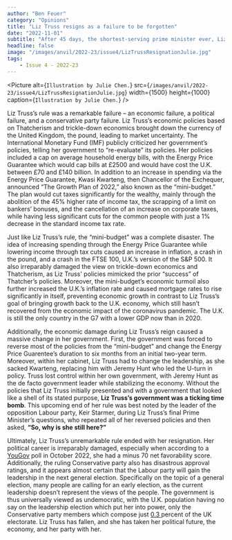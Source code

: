 ```yaml
---
author: "Ben Feuer"
category: "Opinions"
title: "Liz Truss resigns as a failure to be forgotten"
date: "2022-11-01"
subtitle: "After 45 days, the shortest-serving prime minister ever, Liz Truss resigns as a complete failure."
headline: false
image: "/images/anvil/2022-23/issue4/LizTrussResignationJulie.jpg"
tags:
    - Issue 4 - 2022-23
---
```


<Picture
alt={`Illustration by Julie Chen.`}
src={`/images/anvil/2022-23/issue4/LizTrussResignationJulie.jpg`}
width={1500}
height={1000}
caption={`Illustration by Julie Chen.`}
/>

Liz Truss’s rule was a remarkable failure – an economic failure, a political failure, and a conservative party failure. Liz Truss’s economic policies based on Thatcherism and trickle-down economics brought down the currency of the United Kingdom, the pound, leading to market uncertainty. The International Monetary Fund (IMF) publicly criticized her government’s policies, telling her government to “re-evaluate” its policies. Her policies included a cap on average household energy bills, with the Energy Price Guarantee which would cap bills at £2500 and would have cost the U.K. between £70 and £140 billion. In addition to an increase in spending via the Energy Price Guarantee, Kwasi Kwarteng, then Chancellor of the Exchequer, announced “The Growth Plan of 2022,” also known as the “mini-budget.” The plan would cut taxes significantly for the wealthy, mainly through the abolition of the 45% higher rate of income tax, the scrapping of a limit on bankers’ bonuses, and the cancellation of an increase on corporate taxes, while having less significant cuts for the common people with just a 1% decrease in the standard income tax rate. 

Just like Liz Truss’s rule, the “mini-budget” was a complete disaster. The idea of increasing spending through the Energy Price Guarantee while lowering income through tax cuts caused an increase in inflation, a crash in the pound, and a crash in the FTSE 100, U.K.’s version of the S&P 500. It also irreparably damaged the view on trickle-down economics and Thatcherism, as Liz Truss' policies mimicked the prior “success” of Thatcher’s policies. Moreover, the mini-budget’s economic turmoil also further increased the U.K.’s inflation rate and caused mortgage rates to rise significantly in itself, preventing economic growth in contrast to Liz Truss’s goal of bringing growth back to the U.K. economy, which still hasn’t recovered from the economic impact of the coronavirus pandemic. The U.K. is still the only country in the G7 with a lower GDP now than in 2020.

Additionally, the economic damage during  Liz Truss’s reign caused a massive change in her government. First, the government was forced to reverse most of the policies from the “mini-budget” and change the Energy Price Guarentee’s duration to six months from an initial two-year term. Moreover, within her cabinet, Liz Truss had to change the leadership, as she sacked Kwarteng, replacing him with Jeremy Hunt who led the U-turn in policy. Truss lost control within her own government, with Jeremy Hunt as the de facto government leader while stabilizing the economy. Without the policies that Liz Truss initially presented and with a government that looked like a shell of its stated purpose, **Liz Truss’s government was a ticking time bomb**. This upcoming end of her rule was best noted by the leader of the opposition Labour party, Keir Starmer, during Liz Truss’s final Prime Minister’s questions, who repeated all of her reversed policies and then asked, **“So, why is she still here?”**

Ultimately, Liz Truss’s unremarkable rule ended with her resignation. Her political career is irreparably damaged, especially when according to a [YouGov](https://yougov.co.uk/topics/politics/articles-reports/2022/10/18/liz-trusss-net-favourability-rating-falls-70) poll in October 2022, she had a minus 70 net favorability score. Additionally, the ruling Conservative party also has disastrous approval ratings, and it appears almost certain that the Labour party will gain the leadership in the next general election. Specifically on the topic of a general election, many people are calling for an early election, as the current leadership doesn’t represent the views of the people. The government is thus universally viewed as undemocratic, with the U.K. population having no say on the leadership election which put her into power, only the Conservative party members which compose just [0.3 ](http://bbc.com/news/uk-politics-60037657)percent of the UK electorate. Liz Truss has fallen, and she has taken her political future, the economy, and her party with her.